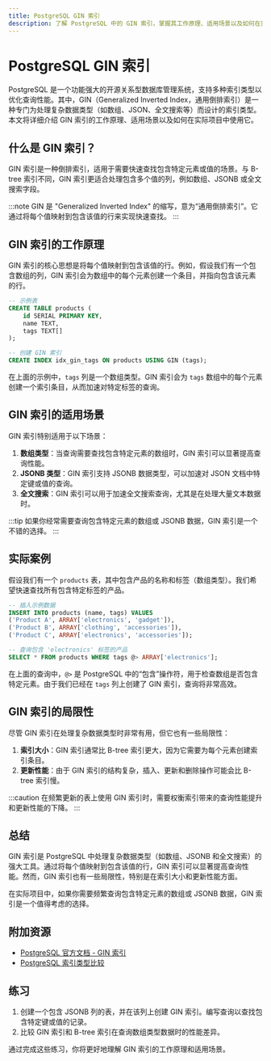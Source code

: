 ```yaml
---
title: PostgreSQL GIN 索引
description: 了解 PostgreSQL 中的 GIN 索引，掌握其工作原理、适用场景以及如何在实际项目中应用。
---
```


# PostgreSQL GIN 索引

PostgreSQL 是一个功能强大的开源关系型数据库管理系统，支持多种索引类型以优化查询性能。其中，GIN（Generalized Inverted Index，通用倒排索引）是一种专门为处理复杂数据类型（如数组、JSON、全文搜索等）而设计的索引类型。本文将详细介绍 GIN 索引的工作原理、适用场景以及如何在实际项目中使用它。

## 什么是 GIN 索引？

GIN 索引是一种倒排索引，适用于需要快速查找包含特定元素或值的场景。与 B-tree 索引不同，GIN 索引更适合处理包含多个值的列，例如数组、JSONB 或全文搜索字段。

:::note
GIN 是 "Generalized Inverted Index" 的缩写，意为“通用倒排索引”。它通过将每个值映射到包含该值的行来实现快速查找。
:::

## GIN 索引的工作原理

GIN 索引的核心思想是将每个值映射到包含该值的行。例如，假设我们有一个包含数组的列，GIN 索引会为数组中的每个元素创建一个条目，并指向包含该元素的行。

```sql
-- 示例表
CREATE TABLE products (
    id SERIAL PRIMARY KEY,
    name TEXT,
    tags TEXT[]
);

-- 创建 GIN 索引
CREATE INDEX idx_gin_tags ON products USING GIN (tags);
```

在上面的示例中，`tags` 列是一个数组类型。GIN 索引会为 `tags` 数组中的每个元素创建一个索引条目，从而加速对特定标签的查询。

## GIN 索引的适用场景

GIN 索引特别适用于以下场景：

1. **数组类型**：当查询需要查找包含特定元素的数组时，GIN 索引可以显著提高查询性能。
2. **JSONB 类型**：GIN 索引支持 JSONB 数据类型，可以加速对 JSON 文档中特定键或值的查询。
3. **全文搜索**：GIN 索引可以用于加速全文搜索查询，尤其是在处理大量文本数据时。

:::tip
如果你经常需要查询包含特定元素的数组或 JSONB 数据，GIN 索引是一个不错的选择。
:::

## 实际案例

假设我们有一个 `products` 表，其中包含产品的名称和标签（数组类型）。我们希望快速查找所有包含特定标签的产品。

```sql
-- 插入示例数据
INSERT INTO products (name, tags) VALUES
('Product A', ARRAY['electronics', 'gadget']),
('Product B', ARRAY['clothing', 'accessories']),
('Product C', ARRAY['electronics', 'accessories']);

-- 查询包含 'electronics' 标签的产品
SELECT * FROM products WHERE tags @> ARRAY['electronics'];
```

在上面的查询中，`@>` 是 PostgreSQL 中的“包含”操作符，用于检查数组是否包含特定元素。由于我们已经在 `tags` 列上创建了 GIN 索引，查询将非常高效。

## GIN 索引的局限性

尽管 GIN 索引在处理复杂数据类型时非常有用，但它也有一些局限性：

1. **索引大小**：GIN 索引通常比 B-tree 索引更大，因为它需要为每个元素创建索引条目。
2. **更新性能**：由于 GIN 索引的结构复杂，插入、更新和删除操作可能会比 B-tree 索引慢。

:::caution
在频繁更新的表上使用 GIN 索引时，需要权衡索引带来的查询性能提升和更新性能的下降。
:::

## 总结

GIN 索引是 PostgreSQL 中处理复杂数据类型（如数组、JSONB 和全文搜索）的强大工具。通过将每个值映射到包含该值的行，GIN 索引可以显著提高查询性能。然而，GIN 索引也有一些局限性，特别是在索引大小和更新性能方面。

在实际项目中，如果你需要频繁查询包含特定元素的数组或 JSONB 数据，GIN 索引是一个值得考虑的选择。

## 附加资源

- [PostgreSQL 官方文档 - GIN 索引](https://www.postgresql.org/docs/current/gin.html)
- [PostgreSQL 索引类型比较](https://www.postgresql.org/docs/current/indexes-types.html)

## 练习

1. 创建一个包含 JSONB 列的表，并在该列上创建 GIN 索引。编写查询以查找包含特定键或值的记录。
2. 比较 GIN 索引和 B-tree 索引在查询数组类型数据时的性能差异。

通过完成这些练习，你将更好地理解 GIN 索引的工作原理和适用场景。